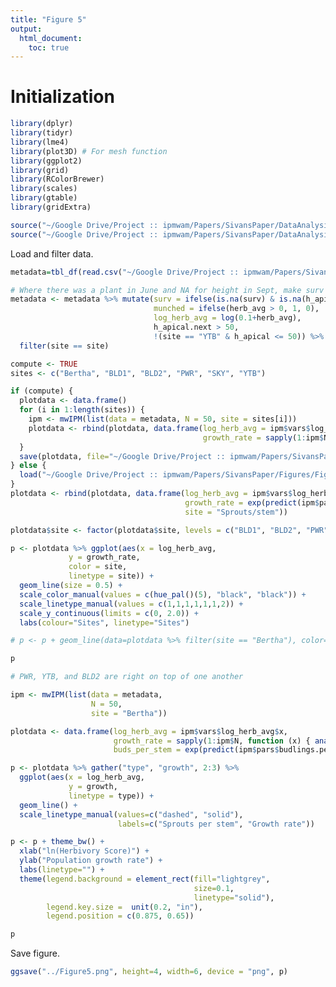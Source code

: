 ```yaml
---
title: "Figure 5"
output: 
  html_document:
    toc: true
---
```


# Initialization

```r
library(dplyr)
library(tidyr)
library(lme4)
library(plot3D) # For mesh function
library(ggplot2)
library(grid)
library(RColorBrewer)
library(scales)
library(gtable)
library(gridExtra)
```

```r
source("~/Google Drive/Project :: ipmwam/Papers/SivansPaper/DataAnalysis/mwMod.R")
source("~/Google Drive/Project :: ipmwam/Papers/SivansPaper/DataAnalysis/mwIPM.R")
```

Load and filter data.
```r
metadata=tbl_df(read.csv("~/Google Drive/Project :: ipmwam/Papers/SivansPaper/Milkweed/DATA SETS/Data Frames/metadata13to15.csv"))

# Where there was a plant in June and NA for height in Sept, make surv 0
metadata <- metadata %>% mutate(surv = ifelse(is.na(surv) & is.na(h_apical.next) & !is.na(h_apical), 0, surv), 
                                munched = ifelse(herb_avg > 0, 1, 0),
                                log_herb_avg = log(0.1+herb_avg),
                                h_apical.next > 50,
                                !(site == "YTB" & h_apical <= 50)) %>%
  filter(site == site)
```

```r
compute <- TRUE
sites <- c("Bertha", "BLD1", "BLD2", "PWR", "SKY", "YTB")

if (compute) {
  plotdata <- data.frame()
  for (i in 1:length(sites)) {
    ipm <- mwIPM(list(data = metadata, N = 50, site = sites[i]))
    plotdata <- rbind(plotdata, data.frame(log_herb_avg = ipm$vars$log_herb_avg$x,
                                           growth_rate = sapply(1:ipm$N, function (x) { ipm %>% setHerbivory(dist.herb = c(rep(0,x-1), 1/ipm$vars$log_herb_avg$dx, rep(0,ipm$N-x))) %>% analyzeGrowthRate() }), site = sites[i]))
  }
  save(plotdata, file="~/Google Drive/Project :: ipmwam/Papers/SivansPaper/Figures/Figure 5/plotdata.RData")
} else {
  load("~/Google Drive/Project :: ipmwam/Papers/SivansPaper/Figures/Figure 5/plotdata.RData")
}
plotdata <- rbind(plotdata, data.frame(log_herb_avg = ipm$vars$log_herb_avg$x,
                                       growth_rate = exp(predict(ipm$pars$budlings.per.stem.fit, new = data.frame(log_herb_mean = ipm$vars$log_herb_avg$x))),
                                       site = "Sprouts/stem"))

plotdata$site <- factor(plotdata$site, levels = c("BLD1", "BLD2", "PWR", "SKY", "YTB", "Bertha", "Sprouts/stem"))

p <- plotdata %>% ggplot(aes(x = log_herb_avg,
             y = growth_rate,
             color = site,
             linetype = site)) +
  geom_line(size = 0.5) + 
  scale_color_manual(values = c(hue_pal()(5), "black", "black")) + 
  scale_linetype_manual(values = c(1,1,1,1,1,1,2)) +
  scale_y_continuous(limits = c(0, 2.0)) +
  labs(colour="Sites", linetype="Sites")

# p <- p + geom_line(data=plotdata %>% filter(site == "Bertha"), color="black")

p

# PWR, YTB, and BLD2 are right on top of one another
```

```r
ipm <- mwIPM(list(data = metadata,
                  N = 50,
                  site = "Bertha"))

plotdata <- data.frame(log_herb_avg = ipm$vars$log_herb_avg$x,
                       growth_rate = sapply(1:ipm$N, function (x) { analyzeGrowthRate(setHerbivory(ipm, dist.herb = c(rep(0,x-1), 1/ipm$vars$log_herb_avg$dx, rep(0,ipm$N-x)))) }),
                       buds_per_stem = exp(predict(ipm$pars$budlings.per.stem.fit, new = data.frame(log_herb_mean = ipm$vars$log_herb_avg$x))))

p <- plotdata %>% gather("type", "growth", 2:3) %>% 
  ggplot(aes(x = log_herb_avg,
             y = growth,
             linetype = type)) +
  geom_line() + 
  scale_linetype_manual(values=c("dashed", "solid"),
                        labels=c("Sprouts per stem", "Growth rate"))

p <- p + theme_bw() +
  xlab("ln(Herbivory Score)") +
  ylab("Population growth rate") +
  labs(linetype="") +
  theme(legend.background = element_rect(fill="lightgrey",
                                         size=0.1,
                                         linetype="solid"),
        legend.key.size =  unit(0.2, "in"),
        legend.position = c(0.875, 0.65))

p
```

Save figure.

```r
ggsave("../Figure5.png", height=4, width=6, device = "png", p)
```